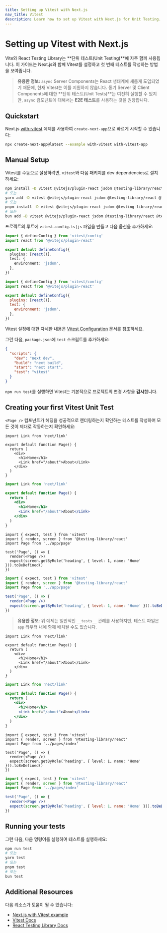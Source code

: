 ```yaml
---
title: Setting up Vitest with Next.js
nav_title: Vitest
description: Learn how to set up Vitest with Next.js for Unit Testing.
---
```


# Setting up Vitest with Next.js

Vite와 React Testing Library는 **단위 테스트(Unit Testing)**에 자주 함께 사용됩니다. 이 가이드는 Next.js와 함께 Vitest를 설정하고 첫 번째 테스트를 작성하는 방법을 보여줍니다.

> **유용한 정보:** `async` Server Components는 React 생태계에 새롭게 도입되었기 때문에, 현재 Vitest는 이를 지원하지 않습니다. 동기 Server 및 Client Components에 대한 **단위 테스트(Unit Tests)**는 여전히 실행할 수 있지만, `async` 컴포넌트에 대해서는 **E2E 테스트**를 사용하는 것을 권장합니다.

## Quickstart

Next.js [with-vitest](https://github.com/vercel/next.js/tree/canary/examples/with-vitest) 예제를 사용하여 `create-next-app`으로 빠르게 시작할 수 있습니다:

```bash filename="Terminal"
npx create-next-app@latest --example with-vitest with-vitest-app
```

## Manual Setup

Vitest를 수동으로 설정하려면, `vitest`와 다음 패키지를 dev dependencies로 설치하세요:

```bash filename="Terminal"
npm install -D vitest @vitejs/plugin-react jsdom @testing-library/react @testing-library/dom
# 또는
yarn add -D vitest @vitejs/plugin-react jsdom @testing-library/react @testing-library/dom
# 또는
pnpm install -D vitest @vitejs/plugin-react jsdom @testing-library/react @testing-library/dom
# 또는
bun add -D vitest @vitejs/plugin-react jsdom @testing-library/react @testing-library/dom
```

프로젝트의 루트에 `vitest.config.ts|js` 파일을 만들고 다음 옵션을 추가하세요:

```ts filename="vitest.config.ts" switcher
import { defineConfig } from 'vitest/config'
import react from '@vitejs/plugin-react'

export default defineConfig({
  plugins: [react()],
  test: {
    environment: 'jsdom',
  },
})
```

```js filename="vitest.config.js" switcher
import { defineConfig } from 'vitest/config'
import react from '@vitejs/plugin-react'

export default defineConfig({
  plugins: [react()],
  test: {
    environment: 'jsdom',
  },
})
```

Vitest 설정에 대한 자세한 내용은 [Vitest Configuration](https://vitest.dev/config/#configuration) 문서를 참조하세요.

그런 다음, `package.json`에 `test` 스크립트를 추가하세요:

```json filename="package.json"
{
  "scripts": {
    "dev": "next dev",
    "build": "next build",
    "start": "next start",
    "test": "vitest"
  }
}
```

`npm run test`를 실행하면 Vitest는 기본적으로 프로젝트의 변경 사항을 **감시**합니다.

## Creating your first Vitest Unit Test

`<Page />` 컴포넌트가 헤딩을 성공적으로 렌더링하는지 확인하는 테스트를 작성하여 모든 것이 제대로 작동하는지 확인하세요:

<AppOnly>

```tsx filename="app/page.tsx" switcher
import Link from 'next/link'

export default function Page() {
  return (
    <div>
      <h1>Home</h1>
      <Link href="/about">About</Link>
    </div>
  )
}
```

```jsx filename="app/page.jsx" switcher
import Link from 'next/link'

export default function Page() {
  return (
    <div>
      <h1>Home</h1>
      <Link href="/about">About</Link>
    </div>
  )
}
```

```tsx filename="__tests__/page.test.tsx" switcher
import { expect, test } from 'vitest'
import { render, screen } from '@testing-library/react'
import Page from '../app/page'

test('Page', () => {
  render(<Page />)
  expect(screen.getByRole('heading', { level: 1, name: 'Home' })).toBeDefined()
})
```

```jsx filename="__tests__/page.test.jsx" switcher
import { expect, test } from 'vitest'
import { render, screen } from '@testing-library/react'
import Page from '../app/page'

test('Page', () => {
  render(<Page />)
  expect(screen.getByRole('heading', { level: 1, name: 'Home' })).toBeDefined()
})
```

> **유용한 정보**: 위 예제는 일반적인 `__tests__` 관례를 사용하지만, 테스트 파일은 `app` 라우터 내에 함께 배치될 수도 있습니다.

</AppOnly>

<PagesOnly>

```tsx filename="pages/index.tsx" switcher
import Link from 'next/link'

export default function Page() {
  return (
    <div>
      <h1>Home</h1>
      <Link href="/about">About</Link>
    </div>
  )
}
```

```jsx filename="pages/index.jsx" switcher
import Link from 'next/link'

export default function Page() {
  return (
    <div>
      <h1>Home</h1>
      <Link href="/about">About</Link>
    </div>
  )
}
```

```tsx filename="__tests__/index.test.tsx" switcher
import { expect, test } from 'vitest'
import { render, screen } from '@testing-library/react'
import Page from '../pages/index'

test('Page', () => {
  render(<Page />)
  expect(screen.getByRole('heading', { level: 1, name: 'Home' })).toBeDefined()
})
```

```jsx filename="__tests__/index.test.jsx" switcher
import { expect, test } from 'vitest'
import { render, screen } from '@testing-library/react'
import Page from '../pages/index'

test('Page', () => {
  render(<Page />)
  expect(screen.getByRole('heading', { level: 1, name: 'Home' })).toBeDefined()
})
```

</PagesOnly>

## Running your tests

그런 다음, 다음 명령어를 실행하여 테스트를 실행하세요:

```bash filename="Terminal"
npm run test
# 또는
yarn test
# 또는
pnpm test
# 또는
bun test
```

## Additional Resources

다음 리소스가 도움이 될 수 있습니다:

- [Next.js with Vitest example](https://github.com/vercel/next.js/tree/canary/examples/with-vitest)
- [Vitest Docs](https://vitest.dev/guide/)
- [React Testing Library Docs](https://testing-library.com/docs/react-testing-library/intro/)

